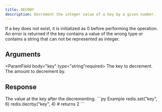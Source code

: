 ```yaml
---
title: DECRBY
description: Decrement the integer value of a key by a given number.
---
```


If a key does not exist, it is initialized as 0 before performing the operation. An error is returned if the key contains a value of the wrong type or contains a string that can not be represented as integer.

## Arguments

<ParamField body="key" type="string"required>
The key to decrement.
</ParamField>
<ParamField body="decrementBy" type="integer" required>
The amount to decrement by.
</ParamField>


## Response

<ResponseField  type="integer" required>
The value at the key after the decrementing.
</ResponseField>

<RequestExample>
```py Example
redis.set("key", 6)
redis.decrby("key", 4)
# returns 2
```
</RequestExample>